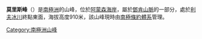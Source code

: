 {{coord|84|56|S|167|22|W|source:GNIS|display=title}}

'''莫里斯峰'''（{{lang-en|Morris Peak}}）是[[南極洲|南極洲]]的山峰，位於[[阿蒙森海岸|阿蒙森海岸]]，屬於[[鄧肯山脈|鄧肯山脈]]的一部分，處於[[利夫冰川|利夫冰川]]終點東面，海拔高度910米，該山峰現時由[[南極條約體系|南極條約體系]]管理。

{{Antarctica-geo-stub}}
[[Category:南極洲山峰|Category:南極洲山峰]]